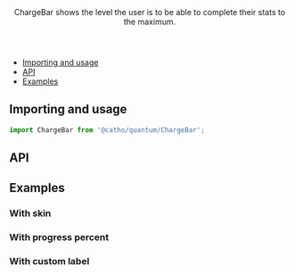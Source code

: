 

<Meta title="ChargeBar" component={ChargeBar}  />

<Header title="ChargeBar">
    ChargeBar shows the level the user is to be able to complete their stats to the maximum.
</Header>

- [Importing and usage](#importing)
- [API](#api)
- [Examples](#examples)

## <a id="importing"></a>Importing and usage

```js
import ChargeBar from '@catho/quantum/ChargeBar';
```

<Canvas>
  <Story story={Default}/>
</Canvas>

## <a id="api"></a>API

<ArgsTable of={ChargeBar} />

## <a id="examples"></a>Examples

### With skin

<Canvas>
  <Story story={WithSkin}/>
</Canvas>

### With progress percent

<Canvas>
  <Story story={WithProgressPercent}/>
</Canvas>

### With custom label

<Canvas>
  <Story story={WithLabel}/>
</Canvas>
